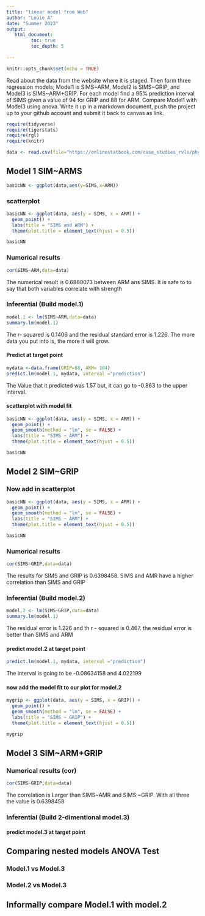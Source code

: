```yaml
---
title: "linear model from Web"
author: "Louie A"
date: "Summer 2023"
output:
   html_document:
         toc: true
         toc_depth: 5
        
---
```


```r
knitr::opts_chunk$set(echo = TRUE)
```

Read about the data from the website where it is staged.  Then form three regression models; Model1 is SIMS~ARM, Model2 is SIMS~GRIP, and Model3 is SIMS~ARM+GRIP. For each model find a 95% prediction interval of SIMS given a value of 94  for GRIP and 88 for ARM. Compare Model1 with Model3 using anova. Write it up in a markdown document, push the project up to your github account and submit it back to canvas as link. 

 


```r
require(tidyverse)
require(tigerstats)
require(rgl)
require(knitr)

```

```r
data <- read.csv(file="https://onlinestatbook.com/case_studies_rvls/physical_strength/data.txt",sep="",header=TRUE)  

```

## Model 1 SIM~ARMS

```r
basicNN <- ggplot(data,aes(y=SIMS,x=ARM))
```



### scatterplot


```r
basicNN <- ggplot(data, aes(y = SIMS, x = ARM)) +
  geom_point() +
  labs(title = "SIMS and ARM") +
  theme(plot.title = element_text(hjust = 0.5))

basicNN
```







### Numerical results

```r
cor(SIMS~ARM,data=data)
```
The numerical result is 0.6860073 between ARM ans SIMS. It is safe to to say that both variables correlate with strength 



### Inferential  (Build model.1)

```r
model.1 <- lm(SIMS~ARM,data=data)
summary.lm(model.1)
```

The r- squared is 0.1406 and the residual standard error is 1.226. The more data you put into is, the more it will grow.


#### Predict at target point
```r
mydata <-data.frame(GRIP=88, ARM= 104)
predict.lm(model.1, mydata, interval ="prediction")
```
The Value that it predicted was 1.57 but, it can go to -0.863 to the upper interval.

#### scatterplot with model fit
  
```r
basicNN <- ggplot(data, aes(y = SIMS, x = ARM)) +
  geom_point() +
  geom_smooth(method = "lm", se = FALSE) +
  labs(title = "SIMS ~ ARM") +
  theme(plot.title = element_text(hjust = 0.5))

basicNN

```
  
  
  
  
  
  
  
  

## Model 2 SIM~GRIP




### Now add in scatterplot
```r
basicNN <- ggplot(data, aes(y = SIMS, x = ARM)) +
  geom_point() +
  geom_smooth(method = "lm", se = FALSE) +
  labs(title = "SIMS ~ ARM") +
  theme(plot.title = element_text(hjust = 0.5))

basicNN

```

### Numerical results 
```r
cor(SIMS~GRIP,data=data)
```
The results for SIMS and GRIP is 0.6398458. SIMS and AMR have a higher correlation than SIMS and GRIP

### Inferential  (Build model.2)
  
```r
model.2 <- lm(SIMS~GRIP,data=data)
summary.lm(model.1)
```
The residual error is 1.226 and th r - squared is 0.467. the residual error is better than SIMS and ARM




#### predict model.2 at target point


```r
predict.lm(model.1, mydata, interval ="prediction")
```
The  interval is going to be -0.08634158 and 4.022199


#### now add the model fit to our plot for model.2
  
```r
mygrip <- ggplot(data, aes(y = SIMS, x = GRIP)) +
  geom_point() +
  geom_smooth(method = "lm", se = FALSE) +
  labs(title = "SIMS ~ GRIP") +
  theme(plot.title = element_text(hjust = 0.5))

mygrip

```





## Model 3 SIM~ARM+GRIP

### Numerical results (cor)

```r
cor(SIMS~GRIP,data=data)
```
The correlation is Larger than SIMS~AMR and SIMS ~GRIP. With all three the value is 0.6398458




### Inferential  (Build 2-dimentional model.3)

#### predict model.3 at target point
  

## Comparing nested models ANOVA Test

### Model.1 vs Model.3
### Model.2 vs Model.3

## Informally compare Model.1 with model.2

